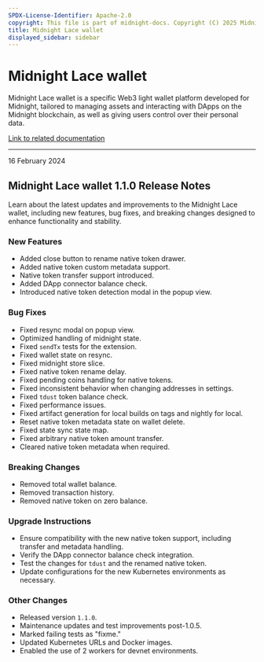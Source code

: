 ```yaml
---
SPDX-License-Identifier: Apache-2.0
copyright: This file is part of midnight-docs. Copyright (C) 2025 Midnight Foundation. Licensed under the Apache License, Version 2.0 (the "License"); You may not use this file except in compliance with the License. You may obtain a copy of the License at http://www.apache.org/licenses/LICENSE-2.0 Unless required by applicable law or agreed to in writing, software distributed under the License is distributed on an "AS IS" BASIS, WITHOUT WARRANTIES OR CONDITIONS OF ANY KIND, either express or implied. See the License for the specific language governing permissions and limitations under the License.
title: Midnight Lace wallet
displayed_sidebar: sidebar
---
```


# Midnight Lace wallet

Midnight Lace wallet is a specific Web3 light wallet platform developed for Midnight, tailored to managing assets and interacting with DApps on the Midnight blockchain, as well as giving users control over their personal data.

[Link to related documentation](https://www.lace.io/)

---

<div 
  style={{
    marginTop: '0',
    fontSize: '1rem',
    fontWeight: 'normal',
    marginBottom: '0.5rem'
  }}
>
  16 February 2024
</div>

## Midnight Lace wallet 1.1.0 Release Notes

Learn about the latest updates and improvements to the Midnight Lace wallet, including new features, bug fixes, and breaking changes designed to enhance functionality and stability.

### New Features

- Added close button to rename native token drawer.  
- Added native token custom metadata support.  
- Native token transfer support introduced.  
- Added DApp connector balance check.  
- Introduced native token detection modal in the popup view.  

### Bug Fixes

- Fixed resync modal on popup view.  
- Optimized handling of midnight state.  
- Fixed `sendTx` tests for the extension.  
- Fixed wallet state on resync.  
- Fixed midnight store slice.  
- Fixed native token rename delay.  
- Fixed pending coins handling for native tokens.  
- Fixed inconsistent behavior when changing addresses in settings.  
- Fixed `tdust` token balance check.  
- Fixed performance issues.  
- Fixed artifact generation for local builds on tags and nightly for local.  
- Reset native token metadata state on wallet delete.  
- Fixed state sync state map.  
- Fixed arbitrary native token amount transfer.  
- Cleared native token metadata when required.  

### Breaking Changes

- Removed total wallet balance.  
- Removed transaction history.  
- Removed native token on zero balance.  

### Upgrade Instructions

- Ensure compatibility with the new native token support, including transfer and metadata handling.  
- Verify the DApp connector balance check integration.  
- Test the changes for `tdust` and the renamed native token.  
- Update configurations for the new Kubernetes environments as necessary.  

### Other Changes

- Released version `1.1.0`.  
- Maintenance updates and test improvements post-1.0.5.  
- Marked failing tests as "fixme."  
- Updated Kubernetes URLs and Docker images.  
- Enabled the use of 2 workers for devnet environments.  
